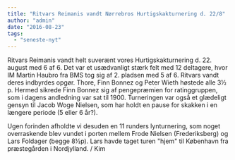 ```yaml
---
title: "Ritvars Reimanis vandt Nørrebros Hurtigskakturnering d. 22/8"
author: "admin"
date: "2016-08-23"
tags: 
  - "seneste-nyt"
---
```


Ritvars Reimanis vandt helt suverænt vores Hurtigskakturnering d. 22. august med 6 af 6. Det var et usædvanligt stærk felt med 12 deltagere, hvor IM Martin Haubro fra BMS tog sig af 2. pladsen med 5 af 6. Ritvars vandt deres indbyrdes opgør. Thore, Finn Bonnez og Peter Wieth høstede alle 3½ p. Hermed sikrede Finn Bonnez sig af pengepræmien for ratinggruppen, som i dagens andledning var sat til 1900. Turneringen var også et glædeligt gensyn til Jacob Woge Nielsen, som har holdt en pause for skakken i en længere periode (5 eller 6 år?).

Ugen forinden afholdte vi desuden en 11 runders lynturnering, som noget overraskende blev vundet i porten mellem Frode Nielsen (Frederiksberg) og Lars Foldager (begge 8½p). Lars havde taget turen "hjem" til København fra præstegården i Nordjylland. / Kim
